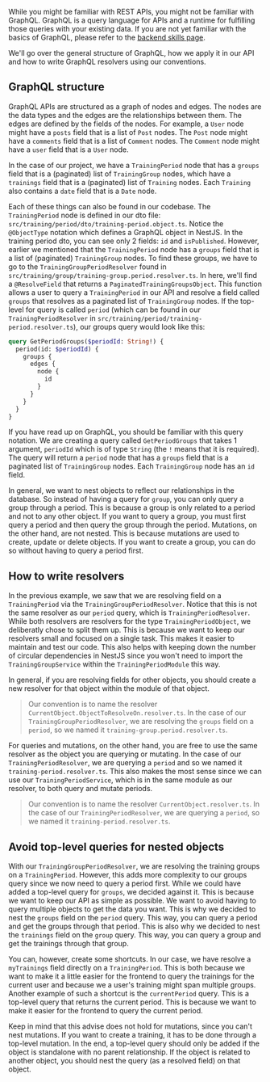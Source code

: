 While you might be familiar with REST APIs, you might not be familiar with GraphQL. GraphQL is a query language for APIs and a runtime for fulfilling those queries with your existing data. If you are not yet familiar with the basics of GraphQL, please refer to the [backend skills page](/learning/backend#have-used-nodejs-before).

We'll go over the general structure of GraphQL, how we apply it in our API and how to write GraphQL resolvers using our conventions.

## GraphQL structure

GraphQL APIs are structured as a graph of nodes and edges. The nodes are the data types and the edges are the relationships between them. The edges are defined by the fields of the nodes. For example, a `User` node might have a `posts` field that is a list of `Post` nodes. The `Post` node might have a `comments` field that is a list of `Comment` nodes. The `Comment` node might have a `user` field that is a `User` node.

In the case of our project, we have a `TrainingPeriod` node that has a `groups` field that is a (paginated) list of `TrainingGroup` nodes, which have a `trainings` field that is a (paginated) list of `Training` nodes. Each `Training` also contains a `date` field that is a `Date` node.

Each of these things can also be found in our codebase. The `TrainingPeriod` node is defined in our dto file: `src/training/period/dto/training-period.object.ts`. Notice the `@ObjectType` notation which defines a GraphQL object in NestJS. In the training period dto, you can see only 2 fields: `id` and `isPublished`. However, earlier we mentioned that the `TrainingPeriod` node has a `groups` field that is a list of (paginated) `TrainingGroup` nodes. To find these groups, we have to go to the `TrainingGroupPeriodResolver` found in `src/training/group/training-group.period.resolver.ts`. In here, we'll find a `@ResolveField` that returns a `PaginatedTrainingGroupsObject`. This function allows a user to query a `TrainingPeriod` in our API and resolve a field called `groups` that resolves as a paginated list of `TrainingGroup` nodes. If the top-level for query is called `period` (which can be found in our `TrainingPeriodResolver` in `src/training/period/training-period.resolver.ts`), our groups query would look like this:

```graphql
query GetPeriodGroups($periodId: String!) {
  period(id: $periodId) {
    groups {
      edges {
        node {
          id
        }
      }
    }
  }
}
```

If you have read up on GraphQL, you should be familiar with this query notation. We are creating a query called `GetPeriodGroups` that takes 1 argument, `periodId` which is of type `String` (the `!` means that it is required). The query will return a `period` node that has a `groups` field that is a paginated list of `TrainingGroup` nodes. Each `TrainingGroup` node has an `id` field.

In general, we want to nest objects to reflect our relationships in the database. So instead of having a query for `group`, you can only query a group through a period. This is because a group is only related to a period and not to any other object. If you want to query a group, you must first query a period and then query the group through the period. Mutations, on the other hand, are not nested. This is because mutations are used to create, update or delete objects. If you want to create a group, you can do so without having to query a period first.

## How to write resolvers

In the previous example, we saw that we are resolving field on a `TrainingPeriod` via the `TrainingGroupPeriodResolver`. Notice that this is not the same resolver as our `period` query, which is `TrainingPeriodResolver`. While both resolvers are resolvers for the type `TrainingPeriodObject`, we deliberatly chose to split them up. This is because we want to keep our resolvers small and focused on a single task. This makes it easier to maintain and test our code. This also helps with keeping down the number of circular dependencies in NestJS since you won't need to import the `TrainingGroupService` within the `TrainingPeriodModule` this way.

In general, if you are resolving fields for other objects, you should create a new resolver for that object within the module of that object. 

> Our convention is to name the resolver `CurrentObject.ObjectToResolveOn.resolver.ts`. In the case of our `TrainingGroupPeriodResolver`, we are resolving the `groups` field on a `period`, so we named it `training-group.period.resolver.ts`.

For queries and mutations, on the other hand, you are free to use the same resolver as the object you are querying or mutating. In the case of our `TrainingPeriodResolver`, we are querying a `period` and so we named it `training-period.resolver.ts`. This also makes the most sense since we can use our `TrainingPeriodService`, which is in the same module as our resolver, to both query and mutate periods.

> Our convention is to name the resolver `CurrentObject.resolver.ts`. In the case of our `TrainingPeriodResolver`, we are querying a `period`, so we named it `training-period.resolver.ts`.

## Avoid top-level queries for nested objects

With our `TrainingGroupPeriodResolver`, we are resolving the training groups on a `TrainingPeriod`. However, this adds more complexity to our groups query since we now need to query a period first. While we could have added a top-level query for `groups`, we decided against it. This is because we want to keep our API as simple as possible. We want to avoid having to query multiple objects to get the data you want. This is why we decided to nest the `groups` field on the `period` query. This way, you can query a period and get the groups through that period. This is also why we decided to nest the `trainings` field on the `group` query. This way, you can query a group and get the trainings through that group.

You can, however, create some shortcuts. In our case, we have resolve a `myTrainings` field directly on a `TrainingPeriod`. This is both because we want to make it a little easier for the frontend to query the trainings for the current user and because we a user's training might span multiple groups. Another example of such a shortcut is the `currentPeriod` query. This is a top-level query that returns the current period. This is because we want to make it easier for the frontend to query the current period.

Keep in mind that this advise does not hold for mutations, since you can't nest mutations. If you want to create a training, it has to be done through a top-level mutation. In the end, a top-level query should only be added if the object is standalone with no parent relationship. If the object is related to another object, you should nest the query (as a resolved field) on that object.
